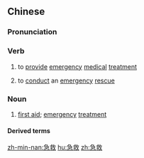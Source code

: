 ==Chinese==
{{zh-forms}}

===Pronunciation===
{{zh-pron
|m=jíjiù
|c=gap1 gau3
|mn=kip-kiù
|cat=v,n
}}

===Verb===
{{zh-verb}}

# to [[provide]] [[emergency]] [[medical]] [[treatment]]
# {{lb|zh|literary}} to [[conduct]] an [[emergency]] [[rescue]]

===Noun===
{{zh-noun}}

# [[first aid]]; [[emergency]] [[treatment]]

====Derived terms====
{{zh-der|哈姆立克急救法|急救包|急救法|急救箱|急救藥箱}}

[[zh-min-nan:急救]]
[[hu:急救]]
[[zh:急救]]